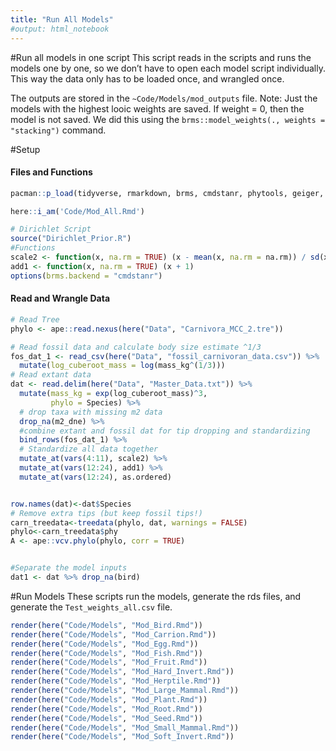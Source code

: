 ```yaml
---
title: "Run All Models"
#output: html_notebook
---
```


#Run all models in one script
This script reads in the scripts and runs the models one by one, so we don't have to open each model script individually. This way the data only has to be loaded once, and wrangled once. 

The outputs are stored in the `~Code/Models/mod_outputs` file. Note: Just the models with the highest looic weights are saved. If weight = 0, then the model is not saved. We did this using the `brms::model_weights(., weights = "stacking")` command. 


#Setup

#### Files and Functions
```r
pacman::p_load(tidyverse, rmarkdown, brms, cmdstanr, phytools, geiger, caret, here)

here::i_am('Code/Mod_All.Rmd')

# Dirichlet Script
source("Dirichlet_Prior.R")
#Functions
scale2 <- function(x, na.rm = TRUE) (x - mean(x, na.rm = na.rm)) / sd(x, na.rm)
add1 <- function(x, na.rm = TRUE) (x + 1)
options(brms.backend = "cmdstanr")
```

#### Read and Wrangle Data
```r
# Read Tree
phylo <- ape::read.nexus(here("Data", "Carnivora_MCC_2.tre"))

# Read fossil data and calculate body size estimate ^1/3
fos_dat_1 <- read_csv(here("Data", "fossil_carnivoran_data.csv")) %>% 
  mutate(log_cuberoot_mass = log(mass_kg^(1/3)))
# Read extant data
dat <- read.delim(here("Data", "Master_Data.txt")) %>% 
  mutate(mass_kg = exp(log_cuberoot_mass)^3,
         phylo = Species) %>% 
  # drop taxa with missing m2 data
  drop_na(m2_dne) %>% 
  #combine extant and fossil dat for tip dropping and standardizing
  bind_rows(fos_dat_1) %>% 
  # Standardize all data together
  mutate_at(vars(4:11), scale2) %>% 
  mutate_at(vars(12:24), add1) %>% 
  mutate_at(vars(12:24), as.ordered) 


row.names(dat)<-dat$Species
# Remove extra tips (but keep fossil tips!)
carn_treedata<-treedata(phylo, dat, warnings = FALSE)
phylo<-carn_treedata$phy
A <- ape::vcv.phylo(phylo, corr = TRUE)


#Separate the model inputs
dat1 <- dat %>% drop_na(bird)

```

#Run Models 
These scripts run the models, generate the rds files, and generate the `Test_weights_all.csv` file. 
```r
render(here("Code/Models", "Mod_Bird.Rmd"))
render(here("Code/Models", "Mod_Carrion.Rmd"))
render(here("Code/Models", "Mod_Egg.Rmd"))
render(here("Code/Models", "Mod_Fish.Rmd"))
render(here("Code/Models", "Mod_Fruit.Rmd"))
render(here("Code/Models", "Mod_Hard_Invert.Rmd"))
render(here("Code/Models", "Mod_Herptile.Rmd"))
render(here("Code/Models", "Mod_Large_Mammal.Rmd"))
render(here("Code/Models", "Mod_Plant.Rmd"))
render(here("Code/Models", "Mod_Root.Rmd"))
render(here("Code/Models", "Mod_Seed.Rmd"))
render(here("Code/Models", "Mod_Small_Mammal.Rmd"))
render(here("Code/Models", "Mod_Soft_Invert.Rmd"))
```


